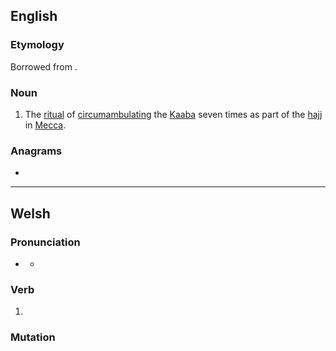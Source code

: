 ==English==

===Etymology===
Borrowed from {{bor|en|ar|طَوَاف}}.

===Noun===
{{wikipedia}}
{{en-noun|~}}

# {{lb|en|Islam}} The [[ritual]] of [[circumambulate|circumambulating]] the [[Kaaba]] seven times as part of the [[hajj]] in [[Mecca]].

===Anagrams===
* {{anagrams|en|a=aaftw|fatwa}}

----

==Welsh==

===Pronunciation===
* {{a|standard}} {{IPA|/ˈtau̯av/|lang=cy}}
** {{a|colloquial}} {{IPA|/ˈtau̯a/|lang=cy}}

===Verb===
{{head|cy|verb form}}

# {{inflection of|cy|tewi||1|s|pres:ind//fut}}

===Mutation===
{{cy-mut-auto}}